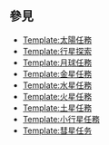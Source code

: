 {{Documentation subpage}}
<!-- 在本行下編輯模板說明 -->
{{Spaceflight navboxes}}
== 參見 ==
* [[Template:太陽任務]]
* [[Template:行星探索]]
* [[Template:月球任務]]
* [[Template:金星任務]]
* [[Template:水星任務]]
* [[Template:火星任務]]
* [[Template:土星任務]]
* [[Template:小行星任務]]
* [[Template:彗星任务]]
<includeonly>{{sandbox other||
<!-- Categories and interwikis go here: -->
[[Category:航天导航模板|{{PAGENAME}}]]
}}</includeonly>